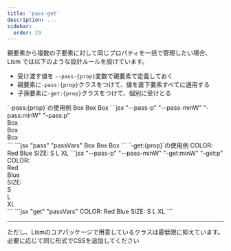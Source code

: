 ```yaml
---
title: 'pass-get'
description: ...
sidebar: 
  order: 29
---
```




親要素から複数の子要素に対して同じプロパティを一括で管理したい場合、Lism では以下のような設計ルールを設けています。

- 受け渡す値を `--pass-{prop}`変数で親要素で定義しておく
- 親要素に`-pass:{prop}`クラスをつけて、値を直下要素すべてに適用する
- 子孫要素に`-get:{prop}`クラスをつけて、個別に受けとる

<Preview>
	<PreviewTitle>`-pass:{prop}`の使用例</PreviewTitle>
	<PreviewArea p='30'>
		<Flex variant='cluster' pass='minW,p' passVars={{p: '20 30', minW:'5rem'}} g='20' ta='c'>
			<Lism bd>Box</Lism>
			<Lism bd>Box</Lism>
			<Lism bd>Box</Lism>
		</Flex>
	</PreviewArea>
	<PreviewCode slot="tab" label="HTML">
	```jsx "--pass-p" "--pass-minW" "-pass:minW" "-pass:p"
	<div
		class="l--flex l--flex--cluster -ta:c -g:20 -pass:minW -pass:p"
		style="--pass-p:var(--s--20) var(--s--30);--pass-minW:5rem"
	>
		<div class="-bd:">Box</div>
		<div class="-bd:">Box</div>
		<div class="-bd:">Box</div>
	</div>
	```
	</PreviewCode>
	<PreviewCode label='JSX' slot='tab'>
		```jsx "pass" "passVars"
		<Flex
			variant='cluster' g='20' ta='c'
			pass='minW,p'
			passVars={{p: '20 30', minW:'5rem'}}
		>
			<Lism bd>Box</Lism>
			<Lism bd>Box</Lism>
			<Lism bd>Box</Lism>
		</Flex>
		```
	</PreviewCode>
</Preview>



<Preview>
	<PreviewTitle>`-get:{prop}`の使用例</PreviewTitle>
	<PreviewArea p='30'>
		<Stack g='10' ta='c' fz='s' passVars={{p: '5 20', minW:'2.5rem'}}>
			<Flex variant='cluster' g='20' p='10'>
				<Lism>COLOR:</Lism>
				<Lism get='p' bd c='red'>Red</Lism>
				<Lism get='p' bd c='blue'>Blue</Lism>
			</Flex>
			<Divider />
			<Flex variant='cluster' g='20' p='10'>
				<Lism>SIZE:</Lism>
				<Lism get='p,minW' bgc='base-2'>S</Lism>
				<Lism get='p,minW' bgc='base-2'>L</Lism>
				<Lism get='p,minW' bgc='base-2'>XL</Lism>
			</Flex>
		</Stack>
	</PreviewArea>
	<PreviewCode slot="tab" label="HTML">
	```jsx "--pass-p" "--pass-minW" "-get:minW" "-get:p"
	<div
		class="l--stack -ta:c -fz:s -g:10"
		style="--pass-p:var(--s--5) var(--s--20);--pass-minW:2.5rem"
	>
		<div class="l--flex l--flex--cluster -p:10 -g:20">
			<div>COLOR:</div>
			<div class="-bd: -c: -get:p" style="--c:var(--red)">Red</div>
			<div class="-bd: -c: -get:p" style="--c:var(--blue)">Blue</div>
		</div>
		<div class="a--divider"></div>
		<div class="l--flex l--flex--cluster -p:10 -g:20">
			<div>SIZE:</div>
			<div class="-bgc:base-2 -get:p -get:minW">S</div>
			<div class="-bgc:base-2 -get:p -get:minW">L</div>
			<div class="-bgc:base-2 -get:p -get:minW">XL</div>
		</div>
	</div>
	```
	</PreviewCode>
	<PreviewCode label='JSX' slot='tab'>
		```jsx "get" "passVars"
		<Stack
			g='10' ta='c' fz='s'
			passVars={{p: '5 20', minW:'2.5rem'}}
		>
			<Flex variant='cluster' g='20' p='10'>
				<Lism>COLOR:</Lism>
				<Lism get='p' bd c='red'>Red</Lism>
				<Lism get='p' bd c='blue'>Blue</Lism>
			</Flex>
			<Divider />
			<Flex variant='cluster' g='20' p='10'>
				<Lism>SIZE:</Lism>
				<Lism get='p,minW' bgc='base-2'>S</Lism>
				<Lism get='p,minW' bgc='base-2'>L</Lism>
				<Lism get='p,minW' bgc='base-2'>XL</Lism>
			</Flex>
		</Stack>
		```
	</PreviewCode>
</Preview>

---

ただし、Lismのコアパッケージで用意しているクラスは最低限に抑えています。必要に応じて同じ形式でCSSを追加してください

<script src="https://emgithub.com/embed-v2.js?target=https%3A%2F%2Fgithub.com%2Flism-ui%2Flism-ui%2Fblob%2Fmain%2Fpackages%2Flism-core%2Fsrc%2Fscss%2Futility%2F_pass-get.scss&style=default&type=code&showLineNumbers=on&showFileMeta=on&showCopy=on"></script>


